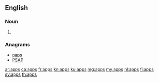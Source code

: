{{also|apps|Apps|apps.}}
==English==

===Noun===
{{head|en|noun plural form}}

# {{plural of|app|lang=en}}

===Anagrams===
* [[paps#English|paps]]
* [[PSAP#English|PSAP]]

[[ar:apps]]
[[ca:apps]]
[[fr:apps]]
[[kn:apps]]
[[ku:apps]]
[[mg:apps]]
[[my:apps]]
[[nl:apps]]
[[fi:apps]]
[[sv:apps]]
[[th:apps]]